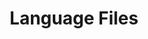 ---
title: Language Files
slug: language-manager/1_introducing/language-files
sidebar:
  order: 1
---